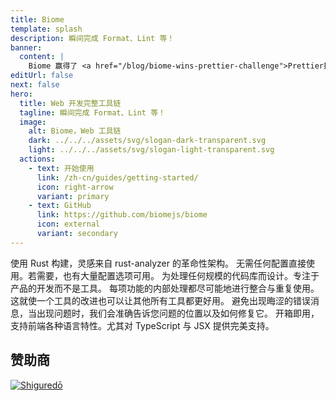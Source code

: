 ```yaml
---
title: Biome
template: splash
description: 瞬间完成 Format、Lint 等！
banner:
  content: |
    Biome 赢得了 <a href="/blog/biome-wins-prettier-challenge">Prettier挑战</a> 的奖金！
editUrl: false
next: false
hero:
  title: Web 开发完整工具链
  tagline: 瞬间完成 Format、Lint 等！
  image:
    alt: Biome，Web 工具链
    dark: ../../../assets/svg/slogan-dark-transparent.svg
    light: ../../../assets/svg/slogan-light-transparent.svg
  actions:
    - text: 开始使用
      link: /zh-cn/guides/getting-started/
      icon: right-arrow
      variant: primary
    - text: GitHub
      link: https://github.com/biomejs/biome
      icon: external
      variant: secondary
---
```



<div class="card-cnt">
  <CardGrid>
    <Card title="快速" icon="rocket">
      使用 Rust 构建，灵感来自 rust-analyzer 的革命性架构。
    </Card>
    <Card title="简单" icon="pencil">
      无需任何配置直接使用。若需要，也有大量配置选项可用。
    </Card>
    <Card title="可扩展" icon="random">
      为处理任何规模的代码库而设计。专注于产品的开发而不是工具。
    </Card>
    <Card title="优化" icon="setting">
      每项功能的内部处理都尽可能地进行整合与重复使用。这就使一个工具的改进也可以让其他所有工具都更好用。
    </Card>
    <Card title="可操作且信息丰富" icon="information">
      避免出现晦涩的错误消息，当出现问题时，我们会准确告诉您问题的位置以及如何修复它。
    </Card>
    <Card title="一应俱全" icon="add-document">
      开箱即用，支持前端各种语言特性。尤其对 TypeScript 与 JSX 提供完美支持。
    </Card>
  </CardGrid>
</div>

## 赞助商

<div class="sponsors">
  <a class="sponsors-row" href="https://shiguredo.jp/" rel="nofollow">
    <img
      title="Shiguredō"
      src="https://camo.githubusercontent.com/58b1dd652b0e2bfb67b97b59c2785bd5694dc0e9e8f6ce2a4182eacc35ed1fec/68747470733a2f2f73686967757265646f2e6a702f6f6666696369616c5f73686967757265646f5f6c6f676f2e737667"
      data-canonical-src="https://shiguredo.jp/official_shiguredo_logo.svg"
    />
  </a>
</div>
